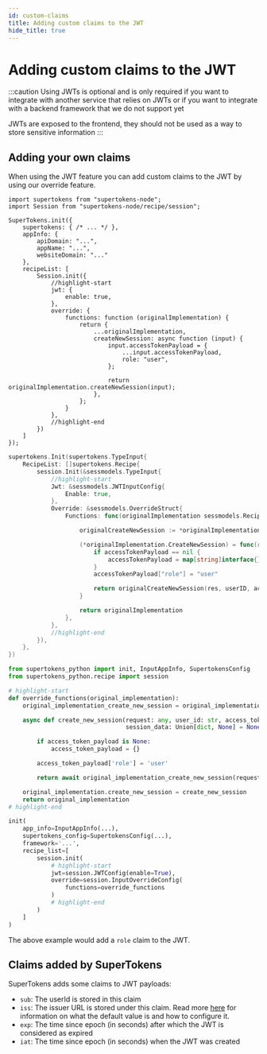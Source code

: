 ```yaml
---
id: custom-claims
title: Adding custom claims to the JWT
hide_title: true
---
```


<!-- COPY DOCS -->
<!-- ./session/common-customizations/sessions/with-jwt/custom-claims.mdx -->


# Adding custom claims to the JWT

:::caution
Using JWTs is optional and is only required if you want to integrate with another service that relies on JWTs or if you want to integrate with a backend framework that we do not support yet

JWTs are exposed to the frontend, they should not be used as a way to store sensitive information
:::

## Adding your own claims

When using the JWT feature you can add custom claims to the JWT by using our override feature.

<BackendSDKTabs>
<TabItem value="nodejs">

```tsx
import supertokens from "supertokens-node";
import Session from "supertokens-node/recipe/session";

SuperTokens.init({
    supertokens: { /* ... */ },
    appInfo: {
        apiDomain: "...",
        appName: "...",
        websiteDomain: "..."
    },
    recipeList: [
        Session.init({
            //highlight-start
            jwt: {
                enable: true,
            },
            override: {
                functions: function (originalImplementation) {
                    return {
                        ...originalImplementation,
                        createNewSession: async function (input) {
                            input.accessTokenPayload = {
                                ...input.accessTokenPayload,
                                role: "user",
                            };

                            return originalImplementation.createNewSession(input);
                        },
                    };
                }
            },
            //highlight-end
        })
    ]
});
```
</TabItem>
<TabItem value="go">

```go
supertokens.Init(supertokens.TypeInput{
	RecipeList: []supertokens.Recipe{
		session.Init(&sessmodels.TypeInput{
            //highlight-start
			Jwt: &sessmodels.JWTInputConfig{
				Enable: true,
			},
			Override: &sessmodels.OverrideStruct{
				Functions: func(originalImplementation sessmodels.RecipeInterface) sessmodels.RecipeInterface {

					originalCreateNewSession := *originalImplementation.CreateNewSession

					(*originalImplementation.CreateNewSession) = func(res http.ResponseWriter, userID string, accessTokenPayload, sessionData map[string]interface{}) (sessmodels.SessionContainer, error) {
						if accessTokenPayload == nil {
							accessTokenPayload = map[string]interface{}{}
						}
						accessTokenPayload["role"] = "user"

						return originalCreateNewSession(res, userID, accessTokenPayload, sessionData)
					}

					return originalImplementation
				},
			},
            //highlight-end
		}),
	},
})
```
</TabItem>
<TabItem value="python">

```python
from supertokens_python import init, InputAppInfo, SupertokensConfig
from supertokens_python.recipe import session

# highlight-start
def override_functions(original_implementation):
    original_implementation_create_new_session = original_implementation.create_new_session

    async def create_new_session(request: any, user_id: str, access_token_payload: Union[dict, None] = None,
                                 session_data: Union[dict, None] = None):

        if access_token_payload is None:
            access_token_payload = {}

        access_token_payload['role'] = 'user'

        return await original_implementation_create_new_session(request, user_id, access_token_payload, session_data)

    original_implementation.create_new_session = create_new_session
    return original_implementation
# highlight-end

init(
    app_info=InputAppInfo(...),
    supertokens_config=SupertokensConfig(...),
    framework='...',
    recipe_list=[
        session.init(
            # highlight-start
            jwt=session.JWTConfig(enable=True),
            override=session.InputOverrideConfig(
                functions=override_functions
            )
            # highlight-end
        )
    ]
)
```

</TabItem>
</BackendSDKTabs>

The above example would add a `role` claim to the JWT.

## Claims added by SuperTokens

SuperTokens adds some claims to JWT payloads:

- `sub`: The userId is stored in this claim
- `iss`: The issuer URL is stored under this claim. Read more [here](./enabling-jwts#using-a-custom-issuer) for information on what the default value is and how to configure it.
- `exp`: The time since epoch (in seconds) after which the JWT is considered as expired
- `iat`: The time since epoch (in seconds) when the JWT was created
